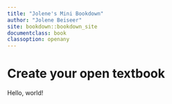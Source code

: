 ```yaml
---
title: "Jolene's Mini Bookdown"
author: "Jolene Beiseer"
site: bookdown::bookdown_site
documentclass: book
classoption: openany
---
```


# Create your open textbook

Hello, world!
